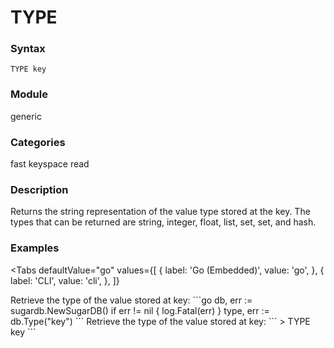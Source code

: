 
# TYPE

### Syntax
```
TYPE key
```

### Module
<span className="acl-category">generic</span>

### Categories 
<span className="acl-category">fast</span>
<span className="acl-category">keyspace</span>
<span className="acl-category">read</span>

### Description 
Returns the string representation of the value type stored at the key.
The types that can be returned are string, integer, float, list, set, set, and hash.

### Examples

<Tabs
  defaultValue="go"
  values={[
    { label: 'Go (Embedded)', value: 'go', },
    { label: 'CLI', value: 'cli', },
  ]}
>
  <TabItem value="go">
    Retrieve the type of the value stored at key:
    ```go
    db, err := sugardb.NewSugarDB()
    if err != nil {
      log.Fatal(err)
    }
    type, err := db.Type("key")
    ```
  </TabItem>
  <TabItem value="cli">
    Retrieve the type of the value stored at key:
    ```
    > TYPE key
    ```
  </TabItem>
</Tabs>
